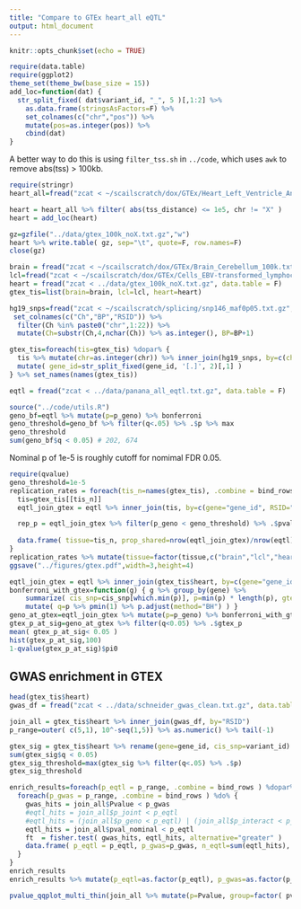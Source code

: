 ```yaml
---
title: "Compare to GTEx heart_all eQTL"
output: html_document
---
```


```r
knitr::opts_chunk$set(echo = TRUE)
```

```r
require(data.table)
require(ggplot2)
theme_set(theme_bw(base_size = 15))
add_loc=function(dat) {
  str_split_fixed( dat$variant_id, "_", 5 )[,1:2] %>% 
    as.data.frame(stringsAsFactors=F) %>% 
    set_colnames(c("chr","pos")) %>%
    mutate(pos=as.integer(pos)) %>% 
    cbind(dat)
}

```

A better way to do this is using `filter_tss.sh` in `../code`, which uses `awk` to remove abs(tss) > 100kb. 
```r
require(stringr)
heart_all=fread("zcat < ~/scailscratch/dox/GTEx/Heart_Left_Ventricle_Analysis.v6p.all_snpgene_pairs.txt.gz", data.table = F)

heart = heart_all %>% filter( abs(tss_distance) <= 1e5, chr != "X" )
heart = add_loc(heart)

gz=gzfile("../data/gtex_100k_noX.txt.gz","w")
heart %>% write.table( gz, sep="\t", quote=F, row.names=F)
close(gz)
```
```r
brain = fread("zcat < ~/scailscratch/dox/GTEx/Brain_Cerebellum_100k.txt.gz", data.table = F) %>%   add_loc() %>% filter(chr != "X")
lcl=fread("zcat < ~/scailscratch/dox/GTEx/Cells_EBV-transformed_lymphocytes_100k.txt.gz", data.table = F) %>% add_loc() %>% filter(chr != "X")
heart = fread("zcat < ../data/gtex_100k_noX.txt.gz", data.table = F)
gtex_tis=list(brain=brain, lcl=lcl, heart=heart)
```

```r
hg19_snps=fread("zcat < ~/scailscratch/splicing/snp146_maf0p05.txt.gz", sep="\t", data.table = F) %>% 
 set_colnames(c("Ch","BP","RSID")) %>%
  filter(Ch %in% paste0("chr",1:22)) %>%
  mutate(Ch=substr(Ch,4,nchar(Ch)) %>% as.integer(), BP=BP+1)
```


```r
gtex_tis=foreach(tis=gtex_tis) %dopar% {
  tis %>% mutate(chr=as.integer(chr)) %>% inner_join(hg19_snps, by=c(chr="Ch",pos="BP"))  %>% 
  mutate( gene_id=str_split_fixed(gene_id, '[.]', 2)[,1] )
} %>% set_names(names(gtex_tis))
```

```r
eqtl = fread("zcat < ../data/panana_all_eqtl.txt.gz", data.table = F)
```

```r
source("../code/utils.R")
geno_bf=eqtl %>% mutate(p=p_geno) %>% bonferroni
geno_threshold=geno_bf %>% filter(q<.05) %>% .$p %>% max
geno_threshold
sum(geno_bf$q < 0.05) # 202, 674
```

Nominal p of 1e-5 is roughly cutoff for nomimal FDR 0.05. 
```r
require(qvalue)
geno_threshold=1e-5
replication_rates = foreach(tis_n=names(gtex_tis), .combine = bind_rows) %dopar% {
  tis=gtex_tis[[tis_n]]
  eqtl_join_gtex = eqtl %>% inner_join(tis, by=c(gene="gene_id", RSID="RSID"))

  rep_p = eqtl_join_gtex %>% filter(p_geno < geno_threshold) %>% .$pval_nominal
  
  data.frame( tissue=tis_n, prop_shared=nrow(eqtl_join_gtex)/nrow(eqtl), naive_rep= mean(rep_p < 0.05), p1= 1. - pi0est(rep_p)$pi0, stringsAsFactors = F)
}
replication_rates %>% mutate(tissue=factor(tissue,c("brain","lcl","heart"),c("Brain (Cerebellum)","Lymphoblastoid cell line","Heart (Left Ventricle)"))) %>% ggplot(aes(tissue, p1)) + geom_bar(stat='identity') + xlab("GTEx tissue") + ylab("Storey's pi1") + theme(axis.text.x = element_text(angle = 45, vjust = 1, hjust=1)) + ylim(0,1)
ggsave("../figures/gtex.pdf",width=3,height=4)
```


```r
eqtl_join_gtex = eqtl %>% inner_join(gtex_tis$heart, by=c(gene="gene_id", RSID="RSID"))
bonferroni_with_gtex=function(g) { g %>% group_by(gene) %>% 
    summarize( cis_snp=cis_snp[which.min(p)], p=min(p) * length(p), gtex_p=pval_nominal[which.min(p)]  ) %>% 
    mutate( q=p %>% pmin(1) %>% p.adjust(method="BH") ) }
geno_at_gtex=eqtl_join_gtex %>% mutate(p=p_geno) %>% bonferroni_with_gtex
gtex_p_at_sig=geno_at_gtex %>% filter(q<0.05) %>% .$gtex_p
mean( gtex_p_at_sig< 0.05 )
hist(gtex_p_at_sig,100)
1-qvalue(gtex_p_at_sig)$pi0
```

## GWAS enrichment in GTEX

```r
head(gtex_tis$heart)
gwas_df = fread("zcat < ../data/schneider_gwas_clean.txt.gz", data.table = F)
```

```r
join_all = gtex_tis$heart %>% inner_join(gwas_df, by="RSID")
p_range=outer( c(5,1), 10^-seq(1,5)) %>% as.numeric() %>% tail(-1)
```

```r
gtex_sig = gtex_tis$heart %>% rename(gene=gene_id, cis_snp=variant_id) %>% mutate(p=pval_nominal) %>% bonferroni()
sum(gtex_sig$q < 0.05)
gtex_sig_threshold=max(gtex_sig %>% filter(q<.05) %>% .$p)
gtex_sig_threshold
```
```r
enrich_results=foreach(p_eqtl = p_range, .combine = bind_rows ) %dopar% {
  foreach(p_gwas = p_range, .combine = bind_rows ) %do% {
    gwas_hits = join_all$Pvalue < p_gwas
    #eqtl_hits = join_all$p_joint < p_eqtl
    #eqtl_hits = (join_all$p_geno < p_eqtl) | (join_all$p_interact < p_eqtl)
    eqtl_hits = join_all$pval_nominal < p_eqtl
    ft  = fisher.test( gwas_hits, eqtl_hits, alternative="greater" )
    data.frame( p_eqtl = p_eqtl, p_gwas=p_gwas, n_eqtl=sum(eqtl_hits), gwas_hits=sum(gwas_hits),  overlap=sum(gwas_hits & eqtl_hits), OR=ft$estimate, p = ft$p.value)
  }
}
enrich_results
enrich_results %>% mutate(p_eqtl=as.factor(p_eqtl), p_gwas=as.factor(p_gwas)) %>% ggplot(aes(p_eqtl,p_gwas, fill=log(OR), label=paste( format(p,digits=1), format(OR,digits=1)))) + geom_tile() + geom_text() + theme(axis.text.x = element_text(angle = 45, vjust = 1, hjust=1)) + scale_fill_gradient2()
```

```r
pvalue_qqplot_multi_thin(join_all %>% mutate(p=Pvalue, group=factor( pval_nominal < 1e-5, c(F,T), c("No eQTL","eQTL"))) %>% select(p,group), nl10_obs_p_threshold = 1) + scale_color_manual(values=cbPalette) + theme(legend.position = c(0.8,0.2),legend.title = element_blank())+ expand_limits(x=1, y=1) 
```

